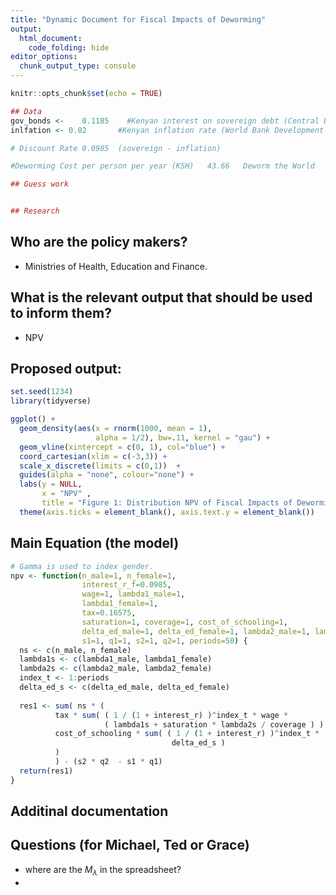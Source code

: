 ```yaml
---
title: "Dynamic Document for Fiscal Impacts of Deworming"
output:
  html_document:
    code_folding: hide
editor_options: 
  chunk_output_type: console
---
```

\def\blue{\color{blue}}


```r
knitr::opts_chunk$set(echo = TRUE)
```


```r
## Data 
gov_bonds <- 	0.1185	  #Kenyan interest on sovereign debt (Central Bank of Kenya)
inlfation <- 0.02       #Kenyan inflation rate (World Bank Development Indicators)

# Discount Rate	0.0985	(sovereign - inflation)

#Deworming Cost per person per year (KSH)	43.66	Deworm the World

## Guess work


## Research


```

    

## Who are the policy makers?
 - Ministries of Health, Education and Finance. 

## What is the relevant output that should be used to inform them?
 - NPV
 
## Proposed output:    
 
 
```r
set.seed(1234)
library(tidyverse)

ggplot() +
  geom_density(aes(x = rnorm(1000, mean = 1),
                   alpha = 1/2), bw=.11, kernel = "gau") +
  geom_vline(xintercept = c(0, 1), col="blue") +
  coord_cartesian(xlim = c(-3,3)) +
  scale_x_discrete(limits = c(0,1))  +   
  guides(alpha = "none", colour="none") +
  labs(y = NULL,
       x = "NPV" ,
       title = "Figure 1: Distribution NPV of Fiscal Impacts of Deworming")+
  theme(axis.ticks = element_blank(), axis.text.y = element_blank())
```
 
## Main Equation (the model)

\begin{equation}
NPV =  \sum_{\gamma} N_{\gamma} \left[ 
\tau \sum_{t=0}^{50} \left( \frac{1}{1 + r}\right)^{t} w_{t} 
\left( \lambda_{1, \gamma} + \frac{p \lambda_{2, \gamma}}{R} \right) - 
K \sum_{t=0}^{50} \left( \frac{1}{1 + r}\right)^{t} \Delta \overline{E}_{\gamma t}(S1,S2)
\right] - \left( S_{2}Q(S_{2}) - S_{1}Q(S_{1}) \right)
\label{eq:1}
\tag{1}
\end{equation}


```r

# Gamma is used to index gender. 
npv <- function(n_male=1, n_female=1, 
                interest_r_f=0.0985, 
                wage=1, lambda1_male=1,
                lambda1_female=1, 
                tax=0.16575, 
                saturation=1, coverage=1, cost_of_schooling=1, 
                delta_ed_male=1, delta_ed_female=1, lambda2_male=1, lambda2_female=1, 
                s1=1, q1=1, s2=1, q2=1, periods=50) {
  ns <- c(n_male, n_female)
  lambda1s <- c(lambda1_male, lambda1_female)
  lambda2s <- c(lambda2_male, lambda2_female)
  index_t <- 1:periods
  delta_ed_s <- c(delta_ed_male, delta_ed_female)
  
  res1 <- sum( ns * (
          tax * sum( ( 1 / (1 + interest_r) )^index_t * wage * 
                     ( lambda1s + saturation * lambda2s / coverage ) ) - 
          cost_of_schooling * sum( ( 1 / (1 + interest_r) )^index_t * 
                                    delta_ed_s )
          )
          ) - (s2 * q2  - s1 * q1) 
  return(res1)  
}
```

## Additinal documentation


## Questions (for Michael, Ted or Grace)

- where are the $M_\lambda$ in the spreadsheet?
- 